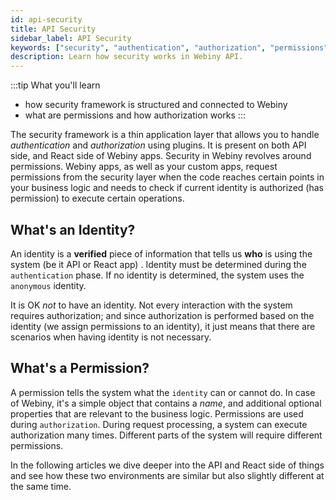 ```yaml
---
id: api-security
title: API Security
sidebar_label: API Security
keywords: ["security", "authentication", "authorization", "permissions", "api"]
description: Learn how security works in Webiny API.
---
```


:::tip What you'll learn
- how security framework is structured and connected to Webiny
- what are permissions and how authorization works
:::

The security framework is a thin application layer that allows you to handle _authentication_ and _authorization_ using plugins. It is present on both API side, and React side of Webiny apps. Security in Webiny revolves around permissions. Webiny apps, as well as your custom apps, request permissions from the security layer when the code reaches certain points in your business logic and needs to check if current identity is authorized (has permission) to execute certain operations.

## What's an Identity?

An identity is a **verified** piece of information that tells us **who** is using the system (be it API or React app)
. Identity must be determined during the `authentication` phase. If no identity is determined, the system uses 
the `anonymous` identity. 

It is OK _not_ to have an identity. Not every interaction with the system requires authorization; and since 
authorization is performed based on the identity (we assign permissions to an identity), it just means that there 
are scenarios when having identity is not necessary.

## What's a Permission?

A permission tells the system what the `identity` can or cannot do. In case of Webiny, it's a simple object that 
contains a _name_, and additional optional properties that are relevant to the business logic. Permissions are used 
during `authorization`. During request processing, a system can execute authorization many times. Different parts of 
the system will require different permissions.


In the following articles we dive deeper into the API and React side of things and see how these two environments 
are similar but also slightly different at the same time.
